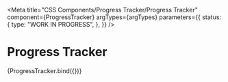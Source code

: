 
<Meta
  title="CSS Components/Progress Tracker/Progress Tracker"
  component={ProgressTracker}
  argTypes={argTypes}
  parameters={{
    status: {
      type: "WORK IN PROGRESS",
    },
  }}
/>

# Progress Tracker

<Canvas>
  <Story name="Progress Tracker" args={defaultArgs}>
    {ProgressTracker.bind({})}
  </Story>
</Canvas>

<ArgsTable story="Progress Tracker" />
